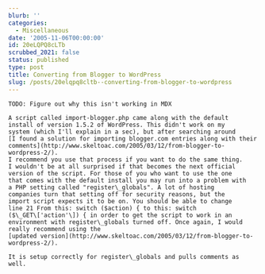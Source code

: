 ```yaml
---
blurb: ''
categories:
  - Miscellaneous
date: '2005-11-06T00:00:00'
id: 20eLQPQ8cLTb
scrubbed_2021: false
status: published
type: post
title: Converting from Blogger to WordPress
slug: /posts/20elqpq8cltb--converting-from-blogger-to-wordpress
---
```


```
TODO: Figure out why this isn't working in MDX

A script called import-blogger.php came along with the default
install of version 1.5.2 of WordPress. This didn't work on my
system (which I'll explain in a sec), but after searching around
[I found a solution for importing blogger.com entries along with their comments](http://www.skeltoac.com/2005/03/12/from-blogger-to-wordpress-2/).
I recommend you use that process if you want to do the same thing.
I wouldn't be at all surprised if that becomes the next official
version of the script. For those of you who want to use the one
that comes with the default install you may run into a problem with
a PHP setting called "register\_globals". A lot of hosting
companies turn that setting off for security reasons, but the
import script expects it to be on. You should be able to change
line 21 From this: switch ($action) { to this: switch
($\_GET\['action'\]) { in order to get the script to work in an
environment with register\_globals turned off. Once again, I would
really recommend using the
[updated version](http://www.skeltoac.com/2005/03/12/from-blogger-to-wordpress-2/).

It is setup correctly for register\_globals and pulls comments as
well.
```
